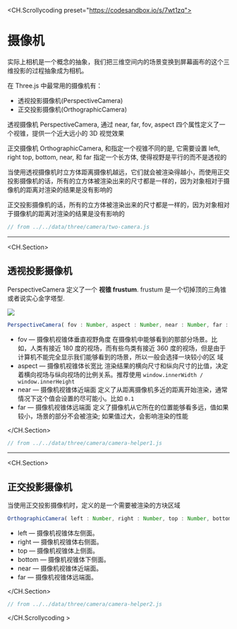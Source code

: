 <CH.Scrollycoding preset="https://codesandbox.io/s/7wt1zq">
# 摄像机

实际上相机是一个概念的抽象，我们把三维空间内的场景变换到屏幕画布的这个三维投影的过程抽象成为相机。

在 Three.js 中最常用的摄像机有：

- 透视投影摄像机(PerspectiveCamera)
- 正交投影摄像机(OrthographicCamera)

透视摄像机 PerspectiveCamera, 通过 near, far, fov, aspect 四个属性定义了一个视锥，提供一个近大远小的 3D 视觉效果

正交摄像机 OrthographicCamera, 和指定一个视锥不同的是, 它需要设置 left, right top, bottom, near, 和 far 指定一个长方体, 使得视野是平行的而不是透视的

当使用透视摄像机时立方体距离摄像机越远，它们就会被渲染得越小，而使用正交投影摄像机的话，所有的立方体被渲染出来的尺寸都是一样的，因为对象相对于摄像机的距离对渲染的结果是没有影响的

正交投影摄像机的话，所有的立方体被渲染出来的尺寸都是一样的，因为对象相对于摄像机的距离对渲染的结果是没有影响的

```js src/index.js
// from ../../data/three/camera/two-camera.js
```

---

<CH.Section>

## 透视投影摄像机

PerspectiveCamera 定义了一个 **视锥 frustum**. frustum 是一个切掉顶的三角锥或者说实心金字塔型.

![](/assets/camera/frustum-3d.svg)

```js
PerspectiveCamera( fov : Number, aspect : Number, near : Number, far : Number )
```

- fov — 摄像机视锥体垂直视野角度 在摄像机中能够看到的那部分场景。比如，人类有接近 180 度的视场，而有些鸟类有接近 360 度的视场，但是由于计算机不能完全显示我们能够看到的场景，所以一般会选择一块较小的区
  域
- aspect — 摄像机视锥体长宽比 渲染结果的横向尺寸和纵向尺寸的比值，决定着横向视场与纵向视场的比例关系。推荐使用 `window.innerWidth / window.innerHeight`
- near — 摄像机视锥体近端面 定义了从距离摄像机多近的距离开始渲染，通常情况下这个值会设置的尽可能小。比如 `0.1`
- far — 摄像机视锥体远端面 定义了摄像机从它所在的位置能够看多远，值如果较小，场景的部分不会被渲染; 如果值过大，会影响渲染的性能

</CH.Section>

```js src/index.js
// from ../../data/three/camera/camera-helper1.js
```

---

<CH.Section>

## 正交投影摄像机

当使用正交投影摄像机时，定义的是一个需要被渲染的方块区域

```ts
OrthographicCamera( left : Number, right : Number, top : Number, bottom : Number, near : Number, far : Number )
```

- left — 摄像机视锥体左侧面。
- right — 摄像机视锥体右侧面。
- top — 摄像机视锥体上侧面。
- bottom — 摄像机视锥体下侧面。
- near — 摄像机视锥体近端面。
- far — 摄像机视锥体远端面。

</CH.Section>

```js src/index.js
// from ../../data/three/camera/camera-helper2.js
```

</CH.Scrollycoding >
